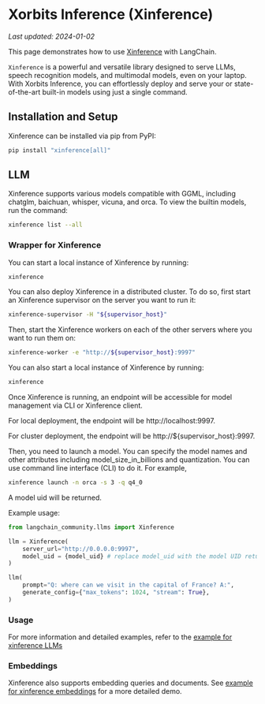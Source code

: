 # Xorbits Inference (Xinference)
*Last updated: 2024-01-02*

This page demonstrates how to use [Xinference](https://github.com/xorbitsai/inference)
with LangChain.

`Xinference` is a powerful and versatile library designed to serve LLMs, 
speech recognition models, and multimodal models, even on your laptop. 
With Xorbits Inference, you can effortlessly deploy and serve your or 
state-of-the-art built-in models using just a single command.

## Installation and Setup

Xinference can be installed via pip from PyPI: 

```bash
pip install "xinference[all]"
```

## LLM

Xinference supports various models compatible with GGML, including chatglm, baichuan, whisper, 
vicuna, and orca. To view the builtin models, run the command:

```bash
xinference list --all
```


### Wrapper for Xinference

You can start a local instance of Xinference by running:

```bash
xinference
```

You can also deploy Xinference in a distributed cluster. To do so, first start an Xinference supervisor
on the server you want to run it:

```bash
xinference-supervisor -H "${supervisor_host}"
```


Then, start the Xinference workers on each of the other servers where you want to run them on:

```bash
xinference-worker -e "http://${supervisor_host}:9997"
```

You can also start a local instance of Xinference by running:

```bash
xinference
```

Once Xinference is running, an endpoint will be accessible for model management via CLI or 
Xinference client. 

For local deployment, the endpoint will be http://localhost:9997. 


For cluster deployment, the endpoint will be http://${supervisor_host}:9997.


Then, you need to launch a model. You can specify the model names and other attributes 
including model_size_in_billions and quantization. You can use command line interface (CLI) to 
do it. For example, 

```bash
xinference launch -n orca -s 3 -q q4_0
```

A model uid will be returned.

Example usage:

```python
from langchain_community.llms import Xinference

llm = Xinference(
    server_url="http://0.0.0.0:9997",
    model_uid = {model_uid} # replace model_uid with the model UID return from launching the model
)

llm(
    prompt="Q: where can we visit in the capital of France? A:",
    generate_config={"max_tokens": 1024, "stream": True},
)

```

### Usage

For more information and detailed examples, refer to the
[example for xinference LLMs](/docs/integrations/llms/xinference)

### Embeddings

Xinference also supports embedding queries and documents. See
[example for xinference embeddings](/docs/integrations/text_embedding/xinference) 
for a more detailed demo.
